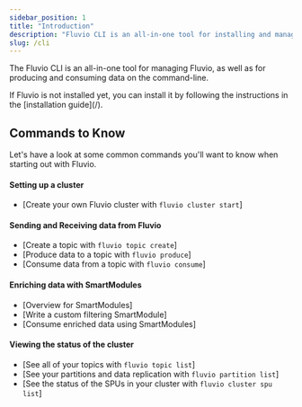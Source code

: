 ```yaml
---
sidebar_position: 1
title: "Introduction"
description: "Fluvio CLI is an all-in-one tool for installing and managing Fluvio, as well as for producing and consuming data on the command-line"
slug: /cli
---
```


The Fluvio CLI is an all-in-one tool for managing Fluvio, as well as for producing and consuming data on the command-line.

<Alert title="Installation">
  If Fluvio is not installed yet, you can install it by following the instructions in the [installation guide](/).
</Alert>

## Commands to Know

Let's have a look at some common commands you'll want to know when starting
out with Fluvio.

#### Setting up a cluster

- [Create your own Fluvio cluster with `fluvio cluster start`]

#### Sending and Receiving data from Fluvio

- [Create a topic with `fluvio topic create`]
- [Produce data to a topic with `fluvio produce`]
- [Consume data from a topic with `fluvio consume`]

#### Enriching data with SmartModules

- [Overview for SmartModules]
- [Write a custom filtering SmartModule]
- [Consume enriched data using SmartModules]

#### Viewing the status of the cluster

- [See all of your topics with `fluvio topic list`]
- [See your partitions and data replication with `fluvio partition list`]
- [See the status of the SPUs in your cluster with `fluvio cluster spu list`]
